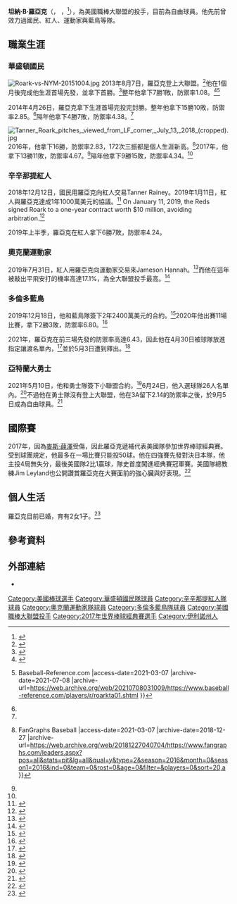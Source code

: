{{Infobox baseball biography
| name        = 坦納·羅亞克<br />Tanner Roark
| image       = Tanner Roark 2014.jpg
| image_size  = 
| caption     = 2014年的羅亞克
| team        = 自由球員
| number      = 
| position    = [[投手|投手]]
| birth_date  = {{birth date and age|mf=yes|1986|10|5}}
| birth_place = {{USA}}[[伊利諾州|伊利諾州]][[威爾縣|威爾縣]]
| bats        = 右
| throws      = 右
| debutleague = 美國職棒大聯盟
| debutdate   = 8月7日
| debutyear   = 2013年
| debutteam   = 華盛頓國民
| statyear    = 2021年球季
| statleague  = 美國職棒大聯盟
| stat1label  = 勝敗投數
| stat1value  = 76–68
| stat2label  = [[防禦率|防禦率]]
| stat2value  = 3.85
| stat3label  = [[三振|三振]]
| stat3value  = 936
| teams =
* [[華盛頓國民|華盛頓國民]]（{{mlby|2013}}–{{mlby|2018}}）
* [[辛辛那提紅人|辛辛那提紅人]]（{{mlby|2019}}）
* [[奧克蘭運動家|奧克蘭運動家]]（{{mlby|2019}}）
* [[多倫多藍鳥|多倫多藍鳥]]（{{mlby|2020}}–{{mlby|2021}}）
|highlights=
|medaltemplates=
{{MedalSport|男子[[棒球|棒球]]}}
{{Medal|Country|{{bb|USA}}}}
{{MedalCompetition|[[世界棒球經典賽|世界棒球經典賽]]}}
{{MedalGold|[[2017年世界棒球經典賽|2017 洛杉磯]]|團隊}}
}}
'''坦納·B·羅亞克'''（{{lang-en|Tanner B. Roark}}，{{IPAc-en|r|oʊ|ˈ|ɑr|k}} {{respell|roh|ARK|'}}，<ref>{{Cite web |url=http://www.masnsports.com/nationals-pastime/2014/02/final-notes-and-quotes-plus-day-4-photo-gallery.html |title=Kolko, Dan. "Final notes and quotes, plus Day 4 photo gallery," masnsports.com, Tuesday, February 18, 2014. |access-date=2021-03-07 |archive-date=2019-06-30 |archive-url=https://web.archive.org/web/20190630215623/https://www.masnsports.com/nationals-pastime/2014/02/final-notes-and-quotes-plus-day-4-photo-gallery.html }}</ref>{{bd|1986年|10月5日|}}），為美國職棒大聯盟的投手，目前為自由球員。他先前曾效力過國民、紅人、運動家與藍鳥等隊。
==職業生涯==
===華盛頓國民===
[[Image:Roark-vs-NYM-20151004.jpg|thumb]]
2013年8月7日，羅亞克登上大聯盟。<ref>{{Cite web |url=http://www.masnsports.com/nationals_pastime/2013/08/nats-promote-tanner-roark-option-cedeno-move-detwiler-to-60-day-dl.html |title="Nats promote Tanner Roark, option Cedeno, move Detwiler to 60-day DL," MASN Sports, August 6, 2013 |access-date=2021-03-07 |archive-date=2013-09-21 |archive-url=https://web.archive.org/web/20130921053833/http://www.masnsports.com/nationals_pastime/2013/08/nats-promote-tanner-roark-option-cedeno-move-detwiler-to-60-day-dl.html }}</ref>他在1個月後完成他生涯首場先發，並拿下首勝。<ref>{{cite web|title=Tanner Roark 2013 Pitching Gamelogs|url=https://www.baseball-reference.com/players/gl.cgi?id=roarkta01&t=p&year=2013|publisher=Baseball Reference|access-date=September 9, 2013|archive-date=2017-02-09|archive-url=https://web.archive.org/web/20170209182808/http://www.baseball-reference.com/players/gl.cgi?id=roarkta01&t=p&year=2013}}</ref>整年他拿下7勝1敗，防禦率1.08。<ref>{{cite web|url=http://stats.washingtonpost.com/mlb/playerstats.asp?id=9484&fn=Tanner&ln=Roark&team=20&p=T&page=logs|title=Baseball | MLB | Player stats - Tanner Roark - Washington|work=The Washington Post|access-date=September 19, 2013|archive-date=2019-06-10|archive-url=https://web.archive.org/web/20190610211253/http://stats.washingtonpost.com/mlb/playerstats.asp?id=9484&fn=Tanner&ln=Roark&team=20&p=T&page=logs}}</ref><ref name=autogenerated1>{{Cite web |url=https://www.baseball-reference.com/players/r/roarkta01.shtml |title=Tanner Roark Stats {{!}} Baseball-Reference.com<!-- Bot generated title --> |access-date=2021-03-07 |archive-date=2021-07-08 |archive-url=https://web.archive.org/web/20210708031009/https://www.baseball-reference.com/players/r/roarkta01.shtml }}</ref>

2014年4月26日，羅亞克拿下生涯首場完投完封勝。整年他拿下15勝10敗，防禦率2.85。<ref name=autogenerated1 />隔年他拿下4勝7敗，防禦率4.38。<ref name=autogenerated1 />

[[File:Tanner_Roark_pitches,_viewed_from_LF_corner,_July_13,_2018_(cropped).jpg|left]]
2016年，他拿下16勝，防禦率2.83，172次三振都是個人生涯新高。<ref>{{Cite web |url=https://www.fangraphs.com/leaders.aspx?pos=all&stats=pit&lg=all&qual=y&type=2&season=2016&month=0&season1=2016&ind=0&team=0&rost=0&age=0&filter=&players=0&sort=20,a |title=Major League Leaderboards » 2016 » Pitchers » Batted Ball Statistics {{!}} FanGraphs Baseball<!-- Bot generated title --> |access-date=2021-03-07 |archive-date=2018-12-27 |archive-url=https://web.archive.org/web/20181227040704/https://www.fangraphs.com/leaders.aspx?pos=all&stats=pit&lg=all&qual=y&type=2&season=2016&month=0&season1=2016&ind=0&team=0&rost=0&age=0&filter=&players=0&sort=20,a }}</ref>2017年，他拿下13勝11敗，防禦率4.67。<ref name=autogenerated1 />隔年他拿下9勝15敗，防禦率4.34。<ref name=autogenerated1 />
===辛辛那提紅人===
2018年12月12日，國民用羅亞克向紅人交易Tanner Rainey。2019年1月11日，紅人與羅亞克達成1年1000萬美元的協議。<ref>{{Cite web |url=http://www.espn.com/mlb/story/_/id/25520483/washington-nationals-trade-tanner-roark-cincinnati-reds-tanner-rainey |title=Washington Nationals trade Tanner Roark to Cincinnati Reds for Tanner Rainey<!-- Bot generated title --> |access-date=2021-03-07 |archive-date=2021-05-04 |archive-url=https://web.archive.org/web/20210504094739/https://www.espn.com/mlb/story/_/id/25520483/washington-nationals-trade-tanner-roark-cincinnati-reds-tanner-rainey }}</ref> On January 11, 2019, the Reds signed Roark to a one-year contract worth $10 million, avoiding arbitration.<ref>{{Cite web |url=https://www.cbssports.com/fantasy/baseball/news/reds-tanner-roark-comes-to-terms-with-cincy/ |title=Reds' Tanner Roark: Comes to terms with Cincy<!-- Bot generated title --> |access-date=2021-03-07 |archive-date=2019-04-15 |archive-url=https://web.archive.org/web/20190415081530/https://www.cbssports.com/fantasy/baseball/news/reds-tanner-roark-comes-to-terms-with-cincy/ }}</ref>

2019年上半季，羅亞克在紅人拿下6勝7敗，防禦率4.24。
===奧克蘭運動家===
2019年7月31日，紅人用羅亞克向運動家交易來Jameson Hannah。<ref>{{cite web|url=https://www.mlb.com/athletics/press-release/a-s-acquire-rhp-tanner-roark-from-cincinnati-for-minor-league-of-jameson-hannah|title=A's Acquire RHP Tanner Roark from Cincinnati for Minor League OF Jameson Hannah|work=MLB.com|date=July 31, 2019|access-date=2021-03-07|archive-date=2019-07-31|archive-url=https://web.archive.org/web/20190731225112/https://www.mlb.com/athletics/press-release/a-s-acquire-rhp-tanner-roark-from-cincinnati-for-minor-league-of-jameson-hannah}}</ref>而他在這年被敲出平飛安打的機率高達17.1%，為全大聯盟投手最高。<ref>{{cite web|url=https://www.fangraphs.com/leaders.aspx?pos=all&stats=pit&lg=all&qual=y&type=2&season=2019&month=0&season1=2019&ind=0&team=0&rost=0&age=0&filter=&players=0&startdate=2019-01-01&enddate=2019-12-31&sort=5,a |title=Major League Leaderboards » 2019 » Pitchers » Batted Ball Statistics | FanGraphs Baseball |publisher=Fangraphs.com |date=January 1, 2019 |access-date=October 10, 2019}}</ref>
===多倫多藍鳥===
2019年12月18日，他和藍鳥隊簽下2年2400萬美元的合約。<ref>{{cite web|url=https://www.mlb.com/bluejays/news/tanner-roark-signs-with-blue-jays|title=Roark, Blue Jays finalize 2-year deal|publisher=Toronto Blue Jays|date=December 18, 2019|access-date=December 18, 2019|archive-date=2021-03-18|archive-url=https://web.archive.org/web/20210318004843/https://www.mlb.com/bluejays/news/tanner-roark-signs-with-blue-jays}}</ref>2020年他出賽11場比賽，拿下2勝3敗，防禦率6.80。<ref>{{Cite web |url=https://www.mlb.com/player/tanner-roark-543699 |title=存档副本 |access-date=2021-03-07 |archive-date=2021-03-17 |archive-url=https://web.archive.org/web/20210317173511/https://www.mlb.com/player/tanner-roark-543699 }}</ref>

2021年，羅亞克在前三場先發的防禦率高達6.43，因此他在4月30日被球隊放進指定讓渡名單內，<ref>{{Cite web |url=https://www.mlbtraderumors.com/2021/04/blue-jays-designate-tanner-roark-for-assignment.html |title=存档副本 |access-date=2021-05-09 |archive-date=2021-05-01 |archive-url=https://web.archive.org/web/20210501142906/https://www.mlbtraderumors.com/2021/04/blue-jays-designate-tanner-roark-for-assignment.html }}</ref>並於5月3日遭到釋出。<ref>{{Cite web |url=https://www.mlbtraderumors.com/2021/05/tanner-roark-clears-waivers-becomes-free-agent.html |title=存档副本 |access-date=2021-05-09 |archive-date=2021-05-20 |archive-url=https://web.archive.org/web/20210520180630/https://www.mlbtraderumors.com/2021/05/tanner-roark-clears-waivers-becomes-free-agent.html }}</ref>
===亞特蘭大勇士===
2021年5月10日，他和勇士隊簽下小聯盟合約。<ref>{{cite web|url=https://www.mlbtraderumors.com/2021/05/braves-to-sign-tanner-roark-to-minor-league-deal.html/email|title=Braves To Sign Tanner Roark To Minor League Deal|author=Anthony Franco|date=May 10, 2021|access-date=2021-07-16|archive-date=2021-05-10|archive-url=https://web.archive.org/web/20210510190553/https://www.mlbtraderumors.com/2021/05/braves-to-sign-tanner-roark-to-minor-league-deal.html/email}}</ref>6月24日，他入選球隊26人名單內。<ref>{{Cite web |url=https://www.mlbtraderumors.com/2021/06/braves-select-jesse-chavez.html |title=存档副本 |access-date=2021-07-16 |archive-date=2021-07-03 |archive-url=https://web.archive.org/web/20210703024550/https://www.mlbtraderumors.com/2021/06/braves-select-jesse-chavez.html }}</ref>不過他在勇士隊沒有登上大聯盟，他在3A留下2.14的防禦率之後，於9月5日成為自由球員。<ref>{{Cite web |url=https://www.mlbtraderumors.com/2021/09/tanner-roark-elects-free-agency.html |title=存档副本 |access-date=2021-10-10 |archive-date=2022-04-26 |archive-url=https://web.archive.org/web/20220426112948/https://www.mlbtraderumors.com/2021/09/tanner-roark-elects-free-agency.html }}</ref>
==國際賽==
2017年，因為[[麥斯·薛澤|麥斯·薛澤]]受傷，因此羅亞克遞補代表美國隊參加世界棒球經典賽。受到球團規定，他最多在一場比賽只能投50球。他在四強賽先發對決日本隊，他主投4局無失分，最後美國隊2比1贏球，隊史首度闖進經典賽冠軍賽。美國隊總教練Jim Leyland也公開讚賞羅亞克在大賽面前的強心臟與好表現。<ref>{{cite news|last=James|first=Chelsea|title=Tanner Roark throws four scoreless innings for Team USA in WBC Semifinal Win,|url=https://www.washingtonpost.com/news/nationals-journal/wp/2017/03/22/tanner-roark-throws-four-scoreless-innings-for-team-usa-in-wbc-semifinal-win/|access-date=March 23, 2017|newspaper=Washington Post|date=March 22, 2017|archive-date=2019-04-15|archive-url=https://web.archive.org/web/20190415081532/https://www.washingtonpost.com/news/nationals-journal/wp/2017/03/22/tanner-roark-throws-four-scoreless-innings-for-team-usa-in-wbc-semifinal-win/}}</ref>
==個人生活==
羅亞克目前已婚，育有2女1子。<ref>{{cite web|url=http://www.nbcsports.com/washington/washington-nationals/nats-pitcher-goes-paternity-list-birth-second-child|title=Nats' pitcher goes to paternity list for birth of second child|work=NBC Sports|access-date=December 21, 2017|archive-date=2018-08-07|archive-url=https://web.archive.org/web/20180807220454/https://www.nbcsports.com/washington/washington-nationals/nats-pitcher-goes-paternity-list-birth-second-child}}</ref>
==參考資料==
{{Reflist|2}}
==外部連結==
{{Commons category|Tanner Roark}}
{{baseballstats|mlb=543699|espn=31593|br=r/roarkta01|fangraphs=8753}}
*{{台灣棒球維基館|Tanner_Roark}}

{{2017年世界棒球經典賽美國隊選手列表}}

{{DEFAULTSORT:Roark, Tanner}}
[[Category:美國棒球選手|Category:美國棒球選手]]
[[Category:華盛頓國民隊球員|Category:華盛頓國民隊球員]]
[[Category:辛辛那提紅人隊球員|Category:辛辛那提紅人隊球員]]
[[Category:奧克蘭運動家隊球員|Category:奧克蘭運動家隊球員]]
[[Category:多倫多藍鳥隊球員|Category:多倫多藍鳥隊球員]]
[[Category:美國職棒大聯盟投手|Category:美國職棒大聯盟投手]]
[[Category:2017年世界棒球經典賽選手|Category:2017年世界棒球經典賽選手]]
[[Category:伊利諾州人|Category:伊利諾州人]]